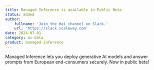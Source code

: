 ```yaml
---
title: Managed Inference is available in Public Beta
status: added
author:
    fullname: 'Join the #ai channel on Slack.'
    url: 'https://slack.scaleway.com'
date: 2024-07-01
category: ai-data
product: managed-inference
---
```


Managed Inference lets you deploy generative AI models and answer prompts from European end-consumers securely. Now in public beta!

